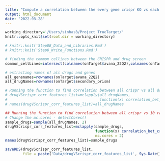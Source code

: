 ```yaml
---
title: "Compute a correlation between the every gene crispr KO vs each drug response."
output: html_document
date: "2022-08-28"
---
```

<!-- DeepTarget's first step if to compute a correlation between viability after each gene CRISPR-KO & drug treatment. -->
<!-- !Input!-->
<!-- Description                       Object Name-->
<!-- Viability matrix after CRISPR-KO ;onTarget$avana) -->
<!-- Viability after Drug Treatment   ;onTarget$secondary_prism-->
<!-- !Output!-->
<!-- Correlation Btw viability profiles.; drugVScrispr_corr_features_list) -->
<!-- ..after CRISPR vs drug treatment                                       -->

<!-- Set the working Directory -->
```r
working_directory='/Users/sinhas8/Project_TrueTarget/'
knitr::opts_knit$set(root.dir = working_directory)
```

<!-- Uncomment this chunk to make each files independelty run -->
```r
# knitr::knit('Step0B_Data_and_Libraries.Rmd')
# knitr::knit('Step0_Write_Functions.Rmd')
```

```r
# finding the commom cellines between the CRISPR and drug screen
common_cellLines=intersect(colnames(onTarget$avana_22Q2),colnames(onTarget$secondary_prism))

# extracting names of all drugs and genes
all_genenames=rownames(onTarget$avana_22Q2)
all_drugNames=rownames(onTarget$secondary_prism)

# Running the function to find correlation between all crispr vs all drugs
# drugVScrispr_corr_features_list=mclapply(all_drugNames,
#                                          function(x) correlation_bet_crispr_drug(x), mc.cores = detectCores())
# names(drugVScrispr_corr_features_list)=all_drugNames

## Running the function to find correlation between all crispr vs 10 random drugs
# Change the mc.cores - detectCores()
sample_drugs=sample(all_drugNames, 2)
drugVScrispr_corr_features_list=mclapply(sample_drugs,
                                         function(x) correlation_bet_crispr_drug(x),
                                         mc.cores = 2)
names(drugVScrispr_corr_features_list)=sample_drugs

saveRDS(drugVScrispr_corr_features_list,
        file = paste('Data/drugVScrispr_corr_features_list', Sys.Date(), '.RDS', sep=''))
```




